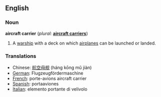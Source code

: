 ==English==

=== Noun ===
'''aircraft carrier'''  (''plural:'' '''[[aircraft carriers]]''')
# A [[warship]] with a deck on which [[airplane]]s can be launched or landed.
{{wikipedia}}

=== Translations ===
*Chinese: [[航空母舰]] (háng kōng mǔ jiàn)
*[[German]]: Flugzeugfördermaschine
*[[French]]: porte-avions aircraft carrier
*[[Spanish]]: portaaviones
*[[Italian]]: elemento portante di velivolo